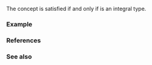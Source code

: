 {{cpp/title|integral}}
{{cpp/concepts/navbar}}
{{ddcl|header=concepts|since=c++20|1=
template&lt; class T &gt;
concept integral = std::is_integral_v&lt;T&gt;;
}}

The concept {{c|integral&lt;T&gt;}} is satisfied if and only if {{tt|T}} is an integral type.

===Example===
{{example
|code=
#include &lt;concepts&gt;
#include &lt;iostream&gt;
 
void print(std::integral auto i)
{
    std::cout &lt;&lt; "Integral: " &lt;&lt; i &lt;&lt; '\n';
}
 
void print(auto x)
{
    std::cout &lt;&lt; "Non-integral: " &lt;&lt; x &lt;&lt; '\n';
}
 
int main()
{
    std::cout &lt;&lt; std::boolalpha;

    static_assert(std::integral&lt;bool&gt;);
    print(true);

    static_assert(std::integral&lt;char&gt;);
    print('o');

    static_assert(std::integral&lt;int&gt;);
    print(007);

    static_assert( ! std::integral&lt;double&gt; );
    print(2e2);

    static_assert( ! std::integral&lt;decltype("")&gt; );
    print("∫∫∫");
}
|output=
Integral: true
Integral: o
Integral: 7
Non-integral: 200
Non-integral: ∫∫∫
}}

===References===
{{ref std c++23}}
{{ref std|section=18.4.7|title=Arithmetic concepts|id=concepts.arithmetic}}
{{ref std end}}
{{ref std c++20}}
{{ref std|section=18.4.7|title=Arithmetic concepts|id=concepts.arithmetic}}
{{ref std end}}

===See also===
{{dsc begin}}
{{dsc inc|cpp/types/dsc is_integral}}
{{dsc end}}

{{langlinks|es|ja|ru|zh}}